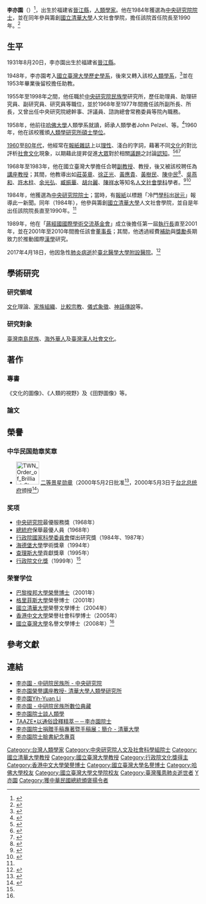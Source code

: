 {{Infobox scientist
| name        = 李亦園
| image =
| birth_date  = 1931年8月20日
| birth_place = {{ROC|福建省}}[[晉江縣|晉江縣]]
| death_date  = {{death date and age|2017|04|18|1931|08|20}}
| death_place = {{ROC}}[[臺北市|臺北市]]<br />[[臺北醫學大學附設醫院|臺北醫學大學附設醫院]]<ref name="陳宛茜">{{cite news|author=陳宛茜|url=https://udn.com/news/story/7266/2413010|title=中研院院士李亦園病逝 享壽86歲|work=聯合新聞網|language=zh-tw|date=2017-04-19|accessdate=2017-04-19|archive-date=2017-04-20|archive-url=https://web.archive.org/web/20170420050135/https://udn.com/news/story/7266/2413010|dead-url=no}}</ref>
| death_cause = 急性[[肺炎|肺炎]]<ref name="陳宛茜"/>
| residence   = {{TWN}}
| fields      = [[人類學|人類學]]
| workplaces  = {{collapsible list
  |titlestyle = background:transparent; font-size:9pt;
  |title = 
  |{{Infobox|subbox=yes|bodystyle= font-size:9pt;
    |rowclass1 = mergedrow| data1 = [[中央研究院|中央研究院]]人社組院士<br><small>（1984年－2017年）</small>
    |rowclass2 = mergedrow| data2 = [[國立清華大學|國立清華大學]]人社院長<br><small>（1984年－1990年）</small>
    |rowclass3 = mergedrow| data3 = [[國立臺灣大學|國立臺灣大學]]教授<br><small>（1968年－1983年）</small>
    |rowclass4 = mergedrow| data4 = 中央研究院民族學研究所研究員（1955年－1998年）
</small>
    |rowclass5 = mergedrow| data5 = 中央研究院民族學研究所所長（1968年－1977年）
</small>
    |rowclass6 = mergedrow| data6 = 國立清華大學教授（1984年－1999年）
</small>
    |rowclass7 = mergedrow| data7 = 國立清華大學人文社會學院院長（1984年－1990年）
</small>
    |rowclass8 = mergedrow| data8 = [[匹茲堡大學|匹茲堡大學]]人類學系訪問教授（1980年9月－1981年7月）
</small>
    |rowclass9 = mergedrow| data9 = 蔣經國國際學術交流基金會執行長（1989年－2001年）
</small>
    |rowclass10 = mergedrow| data10 = 蔣經國國際學術交流基金會董事長（2001年-2010年）
}}
}}
| education   = 碩士、榮譽博士
| alma_mater  =  [[哈佛大學|哈佛大學]]人類學研究所碩士<br>[[國立臺灣大學|國立臺灣大學]]人類系學士
| known_for   = 
| awards      = {{collapsible list
  |titlestyle = background:transparent; font-size:9pt;
  |title = 
  |{{Infobox|subbox=yes|bodystyle= font-size:9pt;
    |rowclass1 = mergedrow| data1 = [[行政院文化獎|行政院文化獎]]
    |rowclass2 = mergedrow| data2 = [[香港中文大學|香港中文大學]]榮譽博士
    |rowclass3 = mergedrow| data3 = 國立臺灣大學榮譽博士 
     | data4 =國立清華大學榮譽文學博士
    | data5 =格里菲斯大學榮譽博士
    | data6 =巴黎第四大學榮譽博士
    | data7 =中華民國二等景星勳章
    | data8 = 布拉格查理大學貢獻獎章
    | data9 = 海德堡大學大學獎章
    }}
 }}
| website     = 
}}
'''李亦園'''（{{bd|1931年|8月20日|2017年|4月18日|catIdx=L李}}）<ref>{{cite news|author=陳至中|url=http://www.cna.com.tw/news/ahel/201704190402-1.aspx|title=貢獻本土人類學 中研院士李亦園去世|publisher=[[中央社|中央社]]|location=臺北市|language=zh-tw|date=2017年4月19日|accessdate=2017-04-19|archive-date=2017-05-18|archive-url=https://web.archive.org/web/20170518082344/http://www.cna.com.tw/news/ahel/201704190402-1.aspx|dead-url=no}}</ref>，出生於福建省[[晉江縣|晉江縣]]，[[人類學家|人類學家]]。他在1984年獲選為[[中央研究院院士|中央研究院院士]]，並在同年參與籌創[[國立清華大學|國立清華大學]]人文社會學院，擔任該院首任院長至1990年。<ref>{{Cite web|url=https://www.facebook.com/sinicaedu/posts/1780326278949811:0|title=中央研究院 Academia Sinica|accessdate=2017-04-23|work=www.facebook.com|language=zh-Hans}}</ref>

== 生平 ==
1931年8月20日，李亦園出生於福建省[[晉江縣|晉江縣]]。

1948年，李亦園考入[[國立臺灣大學歷史學系|國立臺灣大學歷史學系]]，後來又轉入該校[[國立臺灣大學人類學系|人類學系]]，<ref>{{Cite web|url=http://140.112.156.54/~hsc/classics/speech/anthropology.htm|title=李亦園院士談人類學|accessdate=2017-04-23|work=140.112.156.54|archive-date=2017-04-23|archive-url=https://web.archive.org/web/20170423085451/http://140.112.156.54/~hsc/classics/speech/anthropology.htm|dead-url=yes}}</ref>並在1953年畢業後留校擔任助教。

1955年至1998年之間，他任職於[[中央研究院|中央研究院]][[民族學|民族學]]研究所，歷任助理員、助理研究員、副研究員、研究員等職位，並於1968年至1977年間擔任該所副所長、所長，又曾出任中央研究院總幹事、評議員、諮詢總會常務委員等院內職務。

1958年，他前往[[哈佛大學|哈佛大學]]人類學系就讀，師承人類學者John Pelzel、{{Link-en|Cora Du Bois|Cora Du Bois}}等。<ref name="清華大學圖書館">{{Cite web|url=http://archives.lib.nthu.edu.tw/lee/2.htm|title=李亦園院士捐贈專著暨手稿展|accessdate=2017-04-19|publisher=國立清華大學圖書館|language=zh-tw|location=[[新竹市|新竹市]]|archive-date=2016-03-05|archive-url=https://web.archive.org/web/20160305045037/http://archives.lib.nthu.edu.tw/lee/2.htm|dead-url=no}}</ref>1960年，他在該校獲頒[[人類學|人類學]][[研究所|研究所]][[碩士學位|碩士學位]]。

[[1960年代|1960]]至[[1980年代臺灣|80年代]]，他經常在[[報紙|報紙]][[雜誌|雜誌]]上以[[理性|理性]]、淺白的字詞，藉著不同[[文化|文化]]的對比評析[[社會|社會]][[文化|文化]]現象，以期藉此提昇促進[[人民|大眾]]對於相關[[社會問題|議題]]之討論[[認知|認知]]。<ref>{{Cite web|url=https://www.facebook.com/%E6%9D%8E%E4%BA%A6%E5%9C%92%E9%99%A2%E5%A3%AB%E7%B4%80%E5%BF%B5%E5%B0%88%E9%A0%81-161189227742622/|title=李亦園院士紀念專頁|accessdate=2017-04-21|language=zh-tw|location=臺北市}}</ref><ref name=":0">{{Cite book|url=https://books.google.com.tw/books?id=A10pEUw26EUC&pg=PA134&lpg=PA134&dq=%E6%9D%8E%E4%BA%A6%E5%9C%92&source=bl&ots=hRxxLVmlgk&sig=rt26_xFKoW_D6GeSlf2QEGm9zPQ&hl=zh-TW&sa=X&ved=0ahUKEwiYnaSynLrTAhVIW5QKHfhBCzo4PBDoAQg4MAM#v=onepage&q=%E6%9D%8E%E4%BA%A6%E5%9C%92&f=false|title=人文薪傳: 當代知識推手群像|last=胡衍南|first=|date=2005-01-01|publisher=書林出版有限公司|year=|isbn=9789574450961|location=|pages=|language=zh-TW|chapter=|access-date=2017-04-23|archive-date=2019-06-12|archive-url=https://web.archive.org/web/20190612214628/https://books.google.com.tw/books?id=A10pEUw26EUC&pg=PA134&lpg=PA134&dq=%E6%9D%8E%E4%BA%A6%E5%9C%92&source=bl&ots=hRxxLVmlgk&sig=rt26_xFKoW_D6GeSlf2QEGm9zPQ&hl=zh-TW&sa=X&ved=0ahUKEwiYnaSynLrTAhVIW5QKHfhBCzo4PBDoAQg4MAM#v=onepage&q=%E6%9D%8E%E4%BA%A6%E5%9C%92&f=false|dead-url=no}}</ref><ref>{{Cite web|url=http://posts.careerengine.us/p/58f710fd72205043f5dea078|title=人类学要关心人类的未来|accessdate=2017-04-23|author=徐杰舜、李亦园|date=|last=|first=|work=posts.careerengine.us|publisher=|language=zh|archive-date=2017-04-24|archive-url=https://web.archive.org/web/20170424001550/http://posts.careerengine.us/p/58f710fd72205043f5dea078|dead-url=no}}</ref>

1968年至1983年，他在國立臺灣大學擔任合聘[[副教授|副教授]]、教授，後又被該校聘任為[[講座教授|講座教授]]；其間，他教導出如[[莊英章|莊英章]]、[[徐正光|徐正光]]、[[黃應貴|黃應貴]]、[[黃樹民|黃樹民]]、[[陳中民|陳中民]]<ref>{{Cite web|url=http://ccsdb.ncl.edu.tw/ccs/image/001739606_0753.pdf |title=我的老師李亦園院士= 一位辛勤的文化人類學界園丁 |accessdate=2017-04-23 |author=陳中民 |date= |work=webcache.googleusercontent.com |publisher= |deadurl=bot: unknown |archiveurl=https://web.archive.org/web/20170423085326/http://ccsdb.ncl.edu.tw/ccs/image/001739606_0753.pdf |archivedate=2017-04-23 }}</ref>、[[吳燕和|吳燕和]]、[[許木柱|許木柱]]、[[余光弘|余光弘]]、[[臧振華|臧振華]]、[[胡台麗|胡台麗]]、[[陳祥水|陳祥水]]等知名[[文科|人文社會學科]]學者。<ref>{{Cite web|url=https://db1n.sinica.edu.tw/textdb/ioconas/02.php?func=22&_op=?ID:H019|title=中央研究院 院士基本資料|accessdate=2017-04-19|publisher=[[中央研究院|中央研究院]]|language=zh-tw|location=臺北市}}</ref><ref>{{Cite web|url=http://www.hh101.com.tw/news_detail.php?id=3694|title=輝煌廣播網|accessdate=2017-04-23|work=www.hh101.com.tw|archive-date=2018-10-26|archive-url=https://web.archive.org/web/20181026104556/http://www.hh101.com.tw/news_detail.php?id=3694|dead-url=no}}</ref>

1984年，他獲選為[[中央研究院院士|中央研究院院士]]；當時，有[[報紙|報紙]]以標題「冷門[[學科列表|學科]]出[[狀元|狀元]]」報導此一新聞。同年（1984年），他參與籌創[[國立清華大學|國立清華大學]]人文社會學院，並自是年出任該院院長直至1990年。<ref name="清華大學圖書館" />

1989年，他在「[[蔣經國國際學術交流基金會|蔣經國國際學術交流基金會]]」成立後擔任第一屆[[執行長|執行長]]直至2001年，並在2001年至2010年間擔任該會[[董事長|董事長]]；其間，他透過經費[[補助|補助]]與[[獎勵|獎勵]]長期致力於推動國際[[漢學|漢學]]研究。

2017年4月18日，他因急性[[肺炎|肺炎]][[過世|病逝]]於[[臺北醫學大學附設醫院|臺北醫學大學附設醫院]]。<ref>{{Cite news|url=https://www.ioe.sinica.edu.tw/content/NewsLetter/Msg_content.aspx?SiteID=530167135246736660&MenuID=530167145657243371&MSID=2017042016012096077 |title=最新消息列表 - 最新消息 - 中研院民族所 |date=2017-04-23 |newspaper=archive.is |accessdate=2017-04-23 |deadurl=bot: unknown |archiveurl=https://archive.is/20170423091446/https://www.ioe.sinica.edu.tw/content/NewsLetter/Msg_content.aspx?SiteID=530167135246736660&MenuID=530167145657243371&MSID=2017042016012096077 |archivedate=2017-04-23 }}</ref>

== 學術研究 ==

=== 研究領域 ===
[[文化|文化]]理論、[[家族|家族組織]]、[[宗教比較|比較宗教]]、[[儀式|儀式象徵]]、[[神話|神話傳說]]等。

=== 研究對象 ===
[[臺灣南島語族|臺灣南島民族]]、[[海外華人|海外華人]]及[[臺灣漢人|臺灣漢人]][[文化|社會文化]]。

== 著作 ==

=== 專書 ===
《文化的圖像》、《人類的視野》及《田野圖像》等。

=== 論文 ===

== 榮譽 ==
===中华民国勋章奖章===
* [[File:TWN_Order_of_Brilliant_Star_2Class_BAR.svg|60px]] [[景星勋章|二等景星勋章]]（2000年5月2日批准<ref>{{cite journal |title=總統令（華總二荣字第8910021060號） |url=https://twinfo.ncl.edu.tw/tiqry/hypage.cgi?HYPAGE=search/merge_pdf.hpg&type=g&dtd_id=12&sysid=H0000195 |journal=總統府公報 |publisher=總統府 |volume=第6338號 |date=2000-05-05 |page=5页 |access-date=2021-09-09 |archive-date=2021-09-09 |archive-url=https://web.archive.org/web/20210909072946/https://twinfo.ncl.edu.tw/tiqry/hypage.cgi?HYPAGE=search%2Fmerge_pdf.hpg&type=g&dtd_id=12&sysid=H0000195 |dead-url=no }}</ref>，2000年5月3日于[[台北市|台北]][[总统府_(台湾)|总统府]]颁授<ref>{{cite web |url=https://www.president.gov.tw/NEWS/6689 |title=總統贈頒給文藝界傑出人士 |publisher=中华民国总统府 |date=2000-05-03 |accessdate=2021-08-23 |archive-date=2021-11-10 |archive-url=https://web.archive.org/web/20211110180803/https://www.president.gov.tw/NEWS/6689 |dead-url=no }}</ref>）

===奖项===
* [[中央研究院|中央研究院]]最優服務獎（1968年）
* [[中華民國總統府|總統府]]保舉最優人員（1968年）
* [[行政院國家科學委員會|行政院國家科學委員會]]傑出研究獎（1984年、1987年）
* [[海德堡大學|海德堡大學]]學術獎章（1994年）
* [[布拉格查理大学|查理斯大學]]貢獻獎章（1995年）
* [[行政院文化獎|行政院文化獎]]（1999年）<ref name=":0" />

===荣誉学位===
* [[巴黎第四大学|巴黎梭邦大學]][[榮譽博士|榮譽博士]]（2001年）
* [[格里菲斯大学|格里菲斯大學]]榮譽博士（2001年）
* [[國立清華大學|國立清華大學]]榮譽文學博士（2004年）
* [[香港中文大學|香港中文大學]]榮譽社會科學博士（2005年）
* [[國立臺灣大學|國立臺灣大學]]名譽文學博士（2008年）<ref name="清華大學圖書館" />

== 參考文獻 ==
{{reflist|colwidth=|2}}

== 連結 ==
* [https://www.ioe.sinica.edu.tw/Content/Researcher/content.aspx?&SiteID=530167135246736660&MenuID=530167136351034162&Fid=530167136243516715&MSID=530210511735630003 李亦園 - 中研院民族所 - 中央研究院] {{Wayback|url=https://www.ioe.sinica.edu.tw/Content/Researcher/content.aspx?&SiteID=530167135246736660&MenuID=530167136351034162&Fid=530167136243516715&MSID=530210511735630003 |date=20170424000620 }}
* [http://www.anth.nthu.edu.tw/files/14-1207-29738,r2254-1.php 李亦園榮譽講座教授- 清華大學人類學研究所] {{Wayback|url=http://www.anth.nthu.edu.tw/files/14-1207-29738,r2254-1.php |date=20190609004115 }}
* [http://homepage.ntu.edu.tw/~anthro/member/faculty/liyiyuan.htm 李亦園Yih-Yuan Li] {{Wayback|url=http://homepage.ntu.edu.tw/~anthro/member/faculty/liyiyuan.htm |date=20170107095959 }}
* [http://c.ianthro.tw/search?qs=t88+OR+t10832&in=1011 李亦園 - 中研院民族所數位典藏] {{Wayback|url=http://c.ianthro.tw/search?qs=t88+OR+t10832&in=1011 |date=20190609104407 }}
* [https://web.archive.org/web/20170423085451/http://140.112.156.54/~hsc/classics/speech/anthropology.htm 李亦園院士談人類學]
* [http://activity.taaze.tw/home.html?m=1000443775 TAAZE*以通俗詮釋精萃－－李亦園院士] {{Wayback|url=http://activity.taaze.tw/home.html?m=1000443775 |date=20190610043211 }}
* [http://archives.lib.nthu.edu.tw/lee/2.htm 李亦園院士捐贈手稿專著暨手稿展：簡介 - 清華大學] {{Wayback|url=http://archives.lib.nthu.edu.tw/lee/2.htm |date=20160305045037 }}
* [https://www.facebook.com/%E6%9D%8E%E4%BA%A6%E5%9C%92%E9%99%A2%E5%A3%AB%E7%B4%80%E5%BF%B5%E5%B0%88%E9%A0%81-161189227742622/?fref=ts 李亦園院士臉書紀念專頁]

{{中央研究院第十五届院士}}
{{authority control}}
{{DEFAULTSORT:L李亦園}}
[[Category:台灣人類學家|Category:台灣人類學家]]
[[Category:中央研究院人文及社會科學組院士|Category:中央研究院人文及社會科學組院士]]
[[Category:國立清華大學教授|Category:國立清華大學教授]]
[[Category:國立臺灣大學教授|Category:國立臺灣大學教授]]
[[Category:行政院文化獎得主|Category:行政院文化獎得主]]
[[Category:香港中文大學榮譽博士|Category:香港中文大學榮譽博士]]
[[Category:國立臺灣大學名譽博士|Category:國立臺灣大學名譽博士]]
[[Category:哈佛大學校友|Category:哈佛大學校友]]
[[Category:國立臺灣大學文學院校友|Category:國立臺灣大學文學院校友]]
[[Category:臺灣罹患肺炎逝世者|Category:臺灣罹患肺炎逝世者]]
[[Category:李姓|Y亦園]]
[[Category:獲中華民國總統頒褒揚令者|Category:獲中華民國總統頒褒揚令者]]